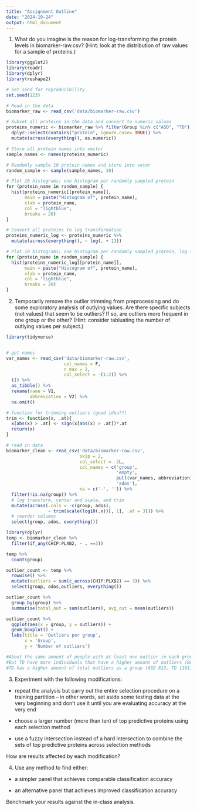 ```yaml
---
title: "Assignment Outline"
date: "2024-10-24"
output: html_document
---
```


1) What do you imagine is the reason for log-transforming the protein levels in biomarker-raw.csv? (Hint: look at the distribution of raw values for a sample of proteins.)

```r
library(ggplot2)
library(readr)
library(dplyr)
library(reshape2)

# Set seed for reproducibility
set.seed(123)

# Read in the data
biomarker_raw <- read_csv('data/biomarker-raw.csv')

# Subset all proteins in the data and convert to numeric values
proteins_numeric <- biomarker_raw %>% filter(Group %in% c("ASD", "TD")) %>%
  dplyr::select(contains("protein", ignore.case= TRUE)) %>% 
  mutate(across(everything(), as.numeric))

# Store all protein names into vector
sample_names <- names(proteins_numeric)

# Randomly sample 10 protein names and store into vetor
random_sample <- sample(sample_names, 10)

# Plot 10 histograms; one histogram per randomly sampled protein
for (protein_name in random_sample) {
  hist(proteins_numeric[[protein_name]], 
       main = paste("Histogram of", protein_name),
       xlab = protein_name,                       
       col = "lightblue",                           
       breaks = 20)                                 
}
```
```r
# Convert all proteins to log transformation
proteins_numeric_log <- proteins_numeric %>%
  mutate(across(everything(), ~ log(. + 1)))

# Plot 10 histograms; one histogram per randomly sampled protein, log transformed
for (protein_name in random_sample) {
  hist(proteins_numeric_log[[protein_name]], 
       main = paste("Histogram of", protein_name),
       xlab = protein_name,                       
       col = "lightblue",                           
       breaks = 20)                                 
}
```


2. Temporarily remove the outlier trimming from preprocessing and do some exploratory analysis of outlying values. Are there specific subjects (not values) that seem to be outliers? If so, are outliers more frequent in one group or the other? (Hint: consider tabluating the number of outlying values per subject.)

```r
library(tidyverse)


# get names
var_names <- read_csv('data/biomarker-raw.csv', 
                      col_names = F, 
                      n_max = 2, 
                      col_select = -(1:2)) %>%
  t() %>%
  as_tibble() %>%
  rename(name = V1, 
         abbreviation = V2) %>%
  na.omit()

# function for trimming outliers (good idea??)
trim <- function(x, .at){
  x[abs(x) > .at] <- sign(x[abs(x) > .at])*.at
  return(x)
}

# read in data
biomarker_clean <- read_csv('data/biomarker-raw.csv', 
                            skip = 2,
                            col_select = -2L,
                            col_names = c('group', 
                                          'empty',
                                          pull(var_names, abbreviation),
                                          'ados'),
                            na = c('-', '')) %>%
  filter(!is.na(group)) %>%
  # log transform, center and scale, and trim
  mutate(across(.cols = -c(group, ados), 
                ~ trim(scale(log10(.x))[, 1], .at = 3))) %>%
  # reorder columns
  select(group, ados, everything())

library(dplyr)
temp <- biomarker_clean %>% 
  filter(if_any(CHIP:PLXB2, ~ . ==3))

temp %>% 
  count(group)

outlier_count <- temp %>% 
  rowwise() %>%
  mutate(outliers = sum(c_across(CHIP:PLXB2) == 3)) %>% 
  select(group, ados,outliers, everything())

outlier_count %>% 
  group_by(group) %>% 
  summarise(total_out = sum(outliers), avg_out = mean(outliers))

outlier_count %>% 
  ggplot(aes(x = group, y = outliers)) +
  geom_boxplot() +
  labs(title = 'Outliers per group',
       x = 'Group',
       y = 'Number of outliers') 

#About the same amount of people with at least one outlier in each group (ASD 74, TD 77)
#But TD have more individuals that have a higher amount of outliers (Boxplot)
#TD has a higher amount of total outliers as a group (ASD 813, TD 1161) and on average, an individual in TD would have more outliers (TD 15.1, ASD 11)
```

3) Experiment with the following modifications:

- repeat the analysis but carry out the entire selection procedure on a training partition -- in other words, set aside some testing data at the very beginning and don't use it until you are evaluating accuracy at the very end

- choose a larger number (more than ten) of top predictive proteins using each selection method

- use a fuzzy intersection instead of a hard intersection to combine the sets of top predictive proteins across selection methods

How are results affected by each modification?

4) Use any method to find either:

- a simpler panel that achieves comparable classification accuracy

- an alternative panel that achieves improved classification accuracy

Benchmark your results against the in-class analysis.

